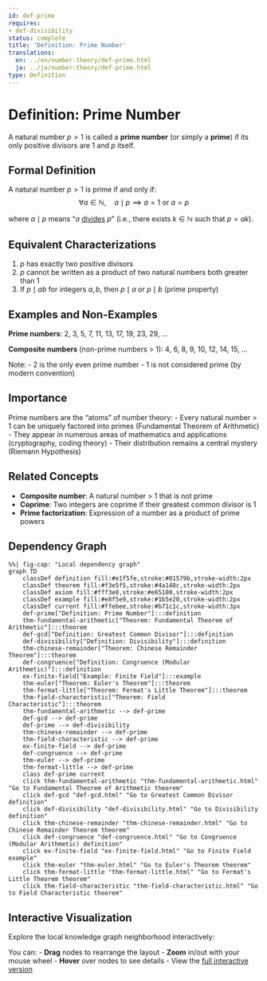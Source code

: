 ```yaml
---
id: def-prime
requires:
- def-divisibility
status: complete
title: 'Definition: Prime Number'
translations:
  en: ../en/number-theory/def-prime.html
  ja: ../ja/number-theory/def-prime.html
type: Definition
---
```


# Definition: Prime Number {#def-prime}

A natural number $p > 1$ is called a **prime number** (or simply a **prime**) if its only positive divisors are 1 and $p$ itself.

## Formal Definition

A natural number $p > 1$ is prime if and only if:
$$\forall a \in \mathbb{N}, \quad a \mid p \implies a = 1 \text{ or } a = p$$

where $a \mid p$ means "$a$ [divides](def-divisibility.qmd) $p$" (i.e., there exists $k \in \mathbb{N}$ such that $p = ak$).

## Equivalent Characterizations

1. $p$ has exactly two positive divisors
2. $p$ cannot be written as a product of two natural numbers both greater than 1
3. If $p \mid ab$ for integers $a, b$, then $p \mid a$ or $p \mid b$ (prime property)

## Examples and Non-Examples

**Prime numbers**: 2, 3, 5, 7, 11, 13, 17, 19, 23, 29, ...

**Composite numbers** (non-prime numbers > 1): 4, 6, 8, 9, 10, 12, 14, 15, ...

Note:
- 2 is the only even prime number
- 1 is not considered prime (by modern convention)

## Importance

Prime numbers are the "atoms" of number theory:
- Every natural number > 1 can be uniquely factored into primes (Fundamental Theorem of Arithmetic)
- They appear in numerous areas of mathematics and applications (cryptography, coding theory)
- Their distribution remains a central mystery (Riemann Hypothesis)

## Related Concepts

- **Composite number**: A natural number > 1 that is not prime
- **Coprime**: Two integers are coprime if their greatest common divisor is 1
- **Prime factorization**: Expression of a number as a product of prime powers

## Dependency Graph

```mermaid
%%| fig-cap: "Local dependency graph"
graph TD
    classDef definition fill:#e1f5fe,stroke:#01579b,stroke-width:2px
    classDef theorem fill:#f3e5f5,stroke:#4a148c,stroke-width:2px
    classDef axiom fill:#fff3e0,stroke:#e65100,stroke-width:2px
    classDef example fill:#e8f5e9,stroke:#1b5e20,stroke-width:2px
    classDef current fill:#ffebee,stroke:#b71c1c,stroke-width:3px
    def-prime["Definition: Prime Number"]:::definition
    thm-fundamental-arithmetic["Theorem: Fundamental Theorem of Arithmetic"]:::theorem
    def-gcd["Definition: Greatest Common Divisor"]:::definition
    def-divisibility["Definition: Divisibility"]:::definition
    thm-chinese-remainder["Theorem: Chinese Remainder Theorem"]:::theorem
    def-congruence["Definition: Congruence (Modular Arithmetic)"]:::definition
    ex-finite-field["Example: Finite Field"]:::example
    thm-euler["Theorem: Euler's Theorem"]:::theorem
    thm-fermat-little["Theorem: Fermat's Little Theorem"]:::theorem
    thm-field-characteristic["Theorem: Field Characteristic"]:::theorem
    thm-fundamental-arithmetic --> def-prime
    def-gcd --> def-prime
    def-prime --> def-divisibility
    thm-chinese-remainder --> def-prime
    thm-field-characteristic --> def-prime
    ex-finite-field --> def-prime
    def-congruence --> def-prime
    thm-euler --> def-prime
    thm-fermat-little --> def-prime
    class def-prime current
    click thm-fundamental-arithmetic "thm-fundamental-arithmetic.html" "Go to Fundamental Theorem of Arithmetic theorem"
    click def-gcd "def-gcd.html" "Go to Greatest Common Divisor definition"
    click def-divisibility "def-divisibility.html" "Go to Divisibility definition"
    click thm-chinese-remainder "thm-chinese-remainder.html" "Go to Chinese Remainder Theorem theorem"
    click def-congruence "def-congruence.html" "Go to Congruence (Modular Arithmetic) definition"
    click ex-finite-field "ex-finite-field.html" "Go to Finite Field example"
    click thm-euler "thm-euler.html" "Go to Euler's Theorem theorem"
    click thm-fermat-little "thm-fermat-little.html" "Go to Fermat's Little Theorem theorem"
    click thm-field-characteristic "thm-field-characteristic.html" "Go to Field Characteristic theorem"
```

## Interactive Visualization

Explore the local knowledge graph neighborhood interactively:

::: {.graph-viz data-id="def-prime" data-width="700" data-height="500"}
:::

You can:
- **Drag** nodes to rearrange the layout
- **Zoom** in/out with your mouse wheel
- **Hover** over nodes to see details
- View the [full interactive version](../../output/interactive/def-prime.html){target="_blank"}
